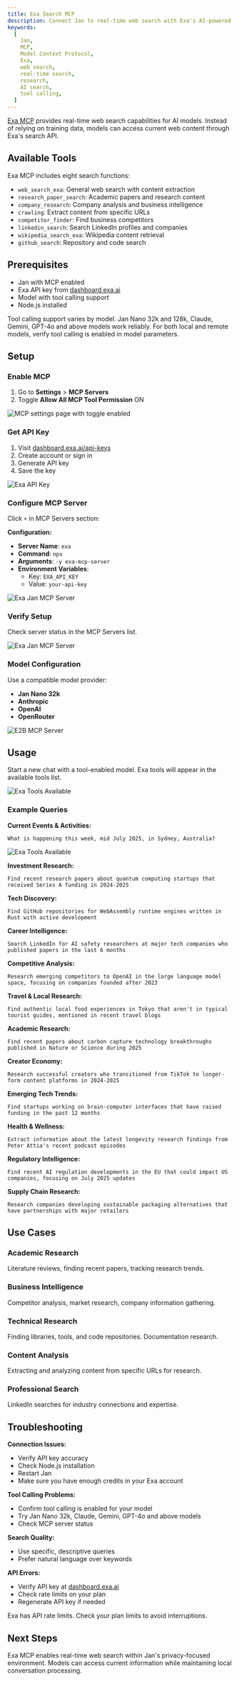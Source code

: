 ```yaml
---
title: Exa Search MCP
description: Connect Jan to real-time web search with Exa's AI-powered search engine.
keywords:
  [
    Jan,
    MCP,
    Model Context Protocol,
    Exa,
    web search,
    real-time search,
    research,
    AI search,
    tool calling,
  ]
---
```



[Exa MCP](https://docs.exa.ai/examples/exa-mcp) provides real-time web search capabilities for AI
models. Instead of relying on training data, models can access current web content through Exa's search API.

## Available Tools

Exa MCP includes eight search functions:
- `web_search_exa`: General web search with content extraction
- `research_paper_search`: Academic papers and research content
- `company_research`: Company analysis and business intelligence
- `crawling`: Extract content from specific URLs
- `competitor_finder`: Find business competitors
- `linkedin_search`: Search LinkedIn profiles and companies
- `wikipedia_search_exa`: Wikipedia content retrieval
- `github_search`: Repository and code search

## Prerequisites

- Jan with MCP enabled
- Exa API key from [dashboard.exa.ai](https://dashboard.exa.ai/api-keys)
- Model with tool calling support
- Node.js installed

<Aside type="note">
Tool calling support varies by model. Jan Nano 32k and 128k, Claude, Gemini, GPT-4o and above models work reliably. For both local and remote models,
verify tool calling is enabled in model parameters.
</Aside>

## Setup

### Enable MCP

1. Go to **Settings** > **MCP Servers**
2. Toggle **Allow All MCP Tool Permission** ON

![MCP settings page with toggle enabled](../../../../../assets/mcp-on.png)

### Get API Key

1. Visit [dashboard.exa.ai/api-keys](https://dashboard.exa.ai/api-keys)
2. Create account or sign in
3. Generate API key
4. Save the key

![Exa API Key](../../../../../assets/exa.png)

### Configure MCP Server

Click `+` in MCP Servers section:

**Configuration:**
- **Server Name**: `exa`
- **Command**: `npx`
- **Arguments**: `-y exa-mcp-server`
- **Environment Variables**:
  - Key: `EXA_API_KEY`
  - Value: `your-api-key`

![Exa Jan MCP Server](../../../../../assets/exa1.png)

### Verify Setup

Check server status in the MCP Servers list.

![Exa Jan MCP Server](../../../../../assets/exa2.png)

### Model Configuration

Use a compatible model provider:

- **Jan Nano 32k**
- **Anthropic**
- **OpenAI**
- **OpenRouter**

![E2B MCP Server](../../../../../assets/e2b-key4.png)

## Usage

Start a new chat with a tool-enabled model. Exa tools will appear in the available tools list.

![Exa Tools Available](../../../../../assets/exa3.png)

### Example Queries

**Current Events & Activities:**

```
What is happening this week, mid July 2025, in Sydney, Australia?
```

![Exa Tools Available](../../../../../assets/exa4.png)

**Investment Research:**

```
Find recent research papers about quantum computing startups that received Series A funding in 2024-2025
```

**Tech Discovery:**

```
Find GitHub repositories for WebAssembly runtime engines written in Rust with active development
```

**Career Intelligence:**

```
Search LinkedIn for AI safety researchers at major tech companies who published papers in the last 6 months
```

**Competitive Analysis:**

```
Research emerging competitors to OpenAI in the large language model space, focusing on companies founded after 2023
```

**Travel & Local Research:**

```
Find authentic local food experiences in Tokyo that aren't in typical tourist guides, mentioned in recent travel blogs
```

**Academic Research:**

```
Find recent papers about carbon capture technology breakthroughs published in Nature or Science during 2025
```

**Creator Economy:**

```
Research successful creators who transitioned from TikTok to longer-form content platforms in 2024-2025
```

**Emerging Tech Trends:**

```
Find startups working on brain-computer interfaces that have raised funding in the past 12 months
```

**Health & Wellness:**

```
Extract information about the latest longevity research findings from Peter Attia's recent podcast episodes
```

**Regulatory Intelligence:**

```
Find recent AI regulation developments in the EU that could impact US companies, focusing on July 2025 updates
```

**Supply Chain Research:**

```
Research companies developing sustainable packaging alternatives that have partnerships with major retailers
```

## Use Cases

### Academic Research
Literature reviews, finding recent papers, tracking research trends.

### Business Intelligence
Competitor analysis, market research, company information gathering.

### Technical Research
Finding libraries, tools, and code repositories. Documentation research.

### Content Analysis
Extracting and analyzing content from specific URLs for research.

### Professional Search
LinkedIn searches for industry connections and expertise.

## Troubleshooting

**Connection Issues:**
- Verify API key accuracy
- Check Node.js installation
- Restart Jan
- Make sure you have enough credits in your Exa account

**Tool Calling Problems:**
- Confirm tool calling is enabled for your model
- Try Jan Nano 32k, Claude, Gemini, GPT-4o and above models
- Check MCP server status

**Search Quality:**
- Use specific, descriptive queries
- Prefer natural language over keywords

**API Errors:**
- Verify API key at [dashboard.exa.ai](https://dashboard.exa.ai)
- Check rate limits on your plan
- Regenerate API key if needed

<Aside type="caution">
Exa has API rate limits. Check your plan limits to avoid interruptions.
</Aside>

## Next Steps

Exa MCP enables real-time web search within Jan's privacy-focused environment. Models can access current
information while maintaining local conversation processing.
